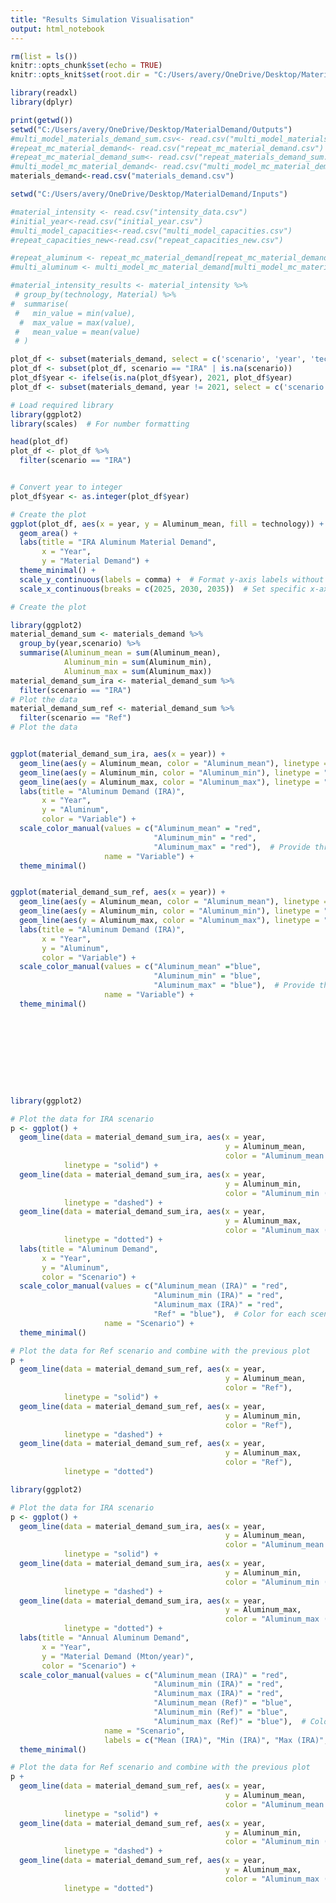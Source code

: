 ```yaml
---
title: "Results Simulation Visualisation"
output: html_notebook
---
```



```r
rm(list = ls())
knitr::opts_chunk$set(echo = TRUE)
knitr::opts_knit$set(root.dir = "C:/Users/avery/OneDrive/Desktop/MaterialDemand/Outputs")

library(readxl)
library(dplyr)

```

```r
print(getwd())
setwd("C:/Users/avery/OneDrive/Desktop/MaterialDemand/Outputs")
#multi_model_materials_demand_sum.csv<- read.csv("multi_model_materials_demand_sum.csv")
#repeat_mc_material_demand<- read.csv("repeat_mc_material_demand.csv")
#repeat_mc_material_demand_sum<- read.csv("repeat_materials_demand_sum.csv")
#multi_model_mc_material_demand<- read.csv("multi_model_mc_material_demand.csv")
materials_demand<-read.csv("materials_demand.csv")

setwd("C:/Users/avery/OneDrive/Desktop/MaterialDemand/Inputs")

#material_intensity <- read.csv("intensity_data.csv")
#initial_year<-read.csv("initial_year.csv")
#multi_model_capacities<-read.csv("multi_model_capacities.csv")
#repeat_capacities_new<-read.csv("repeat_capacities_new.csv")


```

```r
#repeat_aluminum <- repeat_mc_material_demand[repeat_mc_material_demand$Material == "Aluminum", ]
#multi_aluminum <- multi_model_mc_material_demand[multi_model_mc_material_demand$Material == "Aluminum", ]


```

```r
#material_intensity_results <- material_intensity %>%
 # group_by(technology, Material) %>%
#  summarise(
 #   min_value = min(value),
  #  max_value = max(value),
 #   mean_value = mean(value)
 # )

```

```r
plot_df <- subset(materials_demand, select = c('scenario', 'year', 'technology', 'Aluminum_mean'))
plot_df <- subset(plot_df, scenario == "IRA" | is.na(scenario))
plot_df$year <- ifelse(is.na(plot_df$year), 2021, plot_df$year)
plot_df <- subset(materials_demand, year != 2021, select = c('scenario', 'year', 'technology', 'Aluminum_mean'))

```

```r
# Load required library
library(ggplot2)
library(scales)  # For number formatting

head(plot_df)
plot_df <- plot_df %>%
  filter(scenario == "IRA")


# Convert year to integer
plot_df$year <- as.integer(plot_df$year)

# Create the plot
ggplot(plot_df, aes(x = year, y = Aluminum_mean, fill = technology)) +
  geom_area() +
  labs(title = "IRA Aluminum Material Demand",
       x = "Year",
       y = "Material Demand") +
  theme_minimal() +
  scale_y_continuous(labels = comma) +  # Format y-axis labels without scientific notation
  scale_x_continuous(breaks = c(2025, 2030, 2035))  # Set specific x-axis breaks

# Create the plot


```

```r
library(ggplot2)
material_demand_sum <- materials_demand %>%
  group_by(year,scenario) %>%
  summarise(Aluminum_mean = sum(Aluminum_mean),
            Aluminum_min = sum(Aluminum_min),
            Aluminum_max = sum(Aluminum_max))
material_demand_sum_ira <- material_demand_sum %>%
  filter(scenario == "IRA")
# Plot the data
material_demand_sum_ref <- material_demand_sum %>%
  filter(scenario == "Ref")
# Plot the data


ggplot(material_demand_sum_ira, aes(x = year)) +
  geom_line(aes(y = Aluminum_mean, color = "Aluminum_mean"), linetype = "solid") +
  geom_line(aes(y = Aluminum_min, color = "Aluminum_min"), linetype = "dashed") +
  geom_line(aes(y = Aluminum_max, color = "Aluminum_max"), linetype = "dotted") +
  labs(title = "Aluminum Demand (IRA)",
       x = "Year",
       y = "Aluminum",
       color = "Variable") +
  scale_color_manual(values = c("Aluminum_mean" = "red", 
                                "Aluminum_min" = "red", 
                                "Aluminum_max" = "red"),  # Provide three colors for the three lines
                     name = "Variable") +
  theme_minimal()


ggplot(material_demand_sum_ref, aes(x = year)) +
  geom_line(aes(y = Aluminum_mean, color = "Aluminum_mean"), linetype = "solid") +
  geom_line(aes(y = Aluminum_min, color = "Aluminum_min"), linetype = "dashed") +
  geom_line(aes(y = Aluminum_max, color = "Aluminum_max"), linetype = "dotted") +
  labs(title = "Aluminum Demand (IRA)",
       x = "Year",
       y = "Aluminum",
       color = "Variable") +
  scale_color_manual(values = c("Aluminum_mean" ="blue", 
                                "Aluminum_min" = "blue", 
                                "Aluminum_max" = "blue"),  # Provide three colors for the three lines
                     name = "Variable") +
  theme_minimal()











```
```r
library(ggplot2)

# Plot the data for IRA scenario
p <- ggplot() +
  geom_line(data = material_demand_sum_ira, aes(x = year, 
                                                y = Aluminum_mean, 
                                                color = "Aluminum_mean (IRA)"), 
            linetype = "solid") +
  geom_line(data = material_demand_sum_ira, aes(x = year, 
                                                y = Aluminum_min, 
                                                color = "Aluminum_min (IRA)"), 
            linetype = "dashed") +
  geom_line(data = material_demand_sum_ira, aes(x = year, 
                                                y = Aluminum_max, 
                                                color = "Aluminum_max (IRA)"), 
            linetype = "dotted") +
  labs(title = "Aluminum Demand",
       x = "Year",
       y = "Aluminum",
       color = "Scenario") +
  scale_color_manual(values = c("Aluminum_mean (IRA)" = "red", 
                                "Aluminum_min (IRA)" = "red", 
                                "Aluminum_max (IRA)" = "red", 
                                "Ref" = "blue"),  # Color for each scenario
                     name = "Scenario") +
  theme_minimal()

# Plot the data for Ref scenario and combine with the previous plot
p +
  geom_line(data = material_demand_sum_ref, aes(x = year, 
                                                y = Aluminum_mean, 
                                                color = "Ref"), 
            linetype = "solid") +
  geom_line(data = material_demand_sum_ref, aes(x = year, 
                                                y = Aluminum_min, 
                                                color = "Ref"), 
            linetype = "dashed") +
  geom_line(data = material_demand_sum_ref, aes(x = year, 
                                                y = Aluminum_max, 
                                                color = "Ref"), 
            linetype = "dotted")

```
```r
library(ggplot2)

# Plot the data for IRA scenario
p <- ggplot() +
  geom_line(data = material_demand_sum_ira, aes(x = year, 
                                                y = Aluminum_mean, 
                                                color = "Aluminum_mean (IRA)"), 
            linetype = "solid") +
  geom_line(data = material_demand_sum_ira, aes(x = year, 
                                                y = Aluminum_min, 
                                                color = "Aluminum_min (IRA)"), 
            linetype = "dashed") +
  geom_line(data = material_demand_sum_ira, aes(x = year, 
                                                y = Aluminum_max, 
                                                color = "Aluminum_max (IRA)"), 
            linetype = "dotted") +
  labs(title = "Annual Aluminum Demand",
       x = "Year",
       y = "Material Demand (Mton/year)",
       color = "Scenario") +
  scale_color_manual(values = c("Aluminum_mean (IRA)" = "red", 
                                "Aluminum_min (IRA)" = "red", 
                                "Aluminum_max (IRA)" = "red", 
                                "Aluminum_mean (Ref)" = "blue", 
                                "Aluminum_min (Ref)" = "blue", 
                                "Aluminum_max (Ref)" = "blue"),  # Color for each line
                     name = "Scenario",
                     labels = c("Mean (IRA)", "Min (IRA)", "Max (IRA)", "Mean (Ref)", "Min (Ref)", "Max (Ref)")) +
  theme_minimal()

# Plot the data for Ref scenario and combine with the previous plot
p +
  geom_line(data = material_demand_sum_ref, aes(x = year, 
                                                y = Aluminum_mean, 
                                                color = "Aluminum_mean (Ref)"), 
            linetype = "solid") +
  geom_line(data = material_demand_sum_ref, aes(x = year, 
                                                y = Aluminum_min, 
                                                color = "Aluminum_min (Ref)"), 
            linetype = "dashed") +
  geom_line(data = material_demand_sum_ref, aes(x = year, 
                                                y = Aluminum_max, 
                                                color = "Aluminum_max (Ref)"), 
            linetype = "dotted")

```

